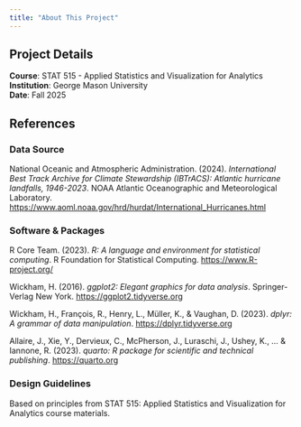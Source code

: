 ```yaml
---
title: "About This Project"
---
```


## Project Details

**Course**: STAT 515 - Applied Statistics and Visualization for Analytics\
**Institution**: George Mason University\
**Date**: Fall 2025

## References

### Data Source

National Oceanic and Atmospheric Administration. (2024). *International Best Track Archive for Climate Stewardship (IBTrACS): Atlantic hurricane landfalls, 1946-2023*. NOAA Atlantic Oceanographic and Meteorological Laboratory. <https://www.aoml.noaa.gov/hrd/hurdat/International_Hurricanes.html>

### Software & Packages

R Core Team. (2023). *R: A language and environment for statistical computing*. R Foundation for Statistical Computing. <https://www.R-project.org/>

Wickham, H. (2016). *ggplot2: Elegant graphics for data analysis*. Springer-Verlag New York. <https://ggplot2.tidyverse.org>

Wickham, H., François, R., Henry, L., Müller, K., & Vaughan, D. (2023). *dplyr: A grammar of data manipulation*. <https://dplyr.tidyverse.org>

Allaire, J., Xie, Y., Dervieux, C., McPherson, J., Luraschi, J., Ushey, K., ... & Iannone, R. (2023). *quarto: R package for scientific and technical publishing*. <https://quarto.org>

### Design Guidelines

Based on principles from STAT 515: Applied Statistics and Visualization for Analytics course materials.
